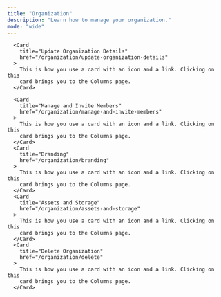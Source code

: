 ```yaml
---
title: "Organization"
description: "Learn how to manage your organization."
mode: "wide"
---
```


<div className="w-full max-w-5xl mx-auto ">
  <div className="grid grid-cols-1 gap-x-4 md:grid-cols-2 ">

      <Card
        title="Update Organization Details"
        href="/organization/update-organization-details"
      >
        This is how you use a card with an icon and a link. Clicking on this
        card brings you to the Columns page.
      </Card>

      <Card
        title="Manage and Invite Members"
        href="/organization/manage-and-invite-members"
      >
        This is how you use a card with an icon and a link. Clicking on this
        card brings you to the Columns page.
      </Card>
      <Card
        title="Branding"
        href="/organization/branding"
      >
        This is how you use a card with an icon and a link. Clicking on this
        card brings you to the Columns page.
      </Card>
      <Card
        title="Assets and Storage"
        href="/organization/assets-and-storage"
      >
        This is how you use a card with an icon and a link. Clicking on this
        card brings you to the Columns page.
      </Card>
      <Card
        title="Delete Organization"
        href="/organization/delete"
      >
        This is how you use a card with an icon and a link. Clicking on this
        card brings you to the Columns page.
      </Card>

  </div>
  <CTA />
</div>

